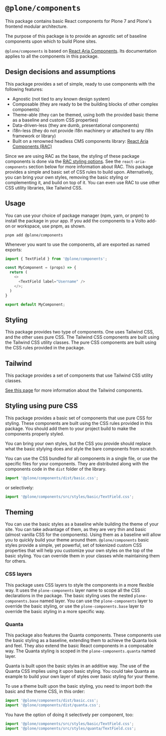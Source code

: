 
<Meta title="Introduction" />


# `@plone/components`

This package contains basic React components for Plone 7 and Plone's frontend modular architecture.

The purpose of this package is to provide an agnostic set of baseline components upon which to build Plone sites.

`@plone/components` is based on [React Aria Components](https://react-spectrum.adobe.com/react-aria/components.html).
Its documentation applies to all the components in this package.

## Design decisions and assumptions

This package provides a set of simple, ready to use components with the following features:

- Agnostic (not tied to any known design system)
- Composable (they are ready to be the building blocks of other complex components)
- Theme-able (they can be themed, using both the provided basic theme as a baseline and custom CSS properties)
- Data-driven-less (they are dumb, presentational components)
- i18n-less (they do not provide i18n machinery or attached to any i18n framework or library)
- Built on a renowned headless CMS components library: [React Aria Components (RAC)](https://react-spectrum.adobe.com/react-aria/components.html)

Since we are using RAC as the base, the styling of these package components is done via the [RAC styling options](https://react-spectrum.adobe.com/react-aria/styling.html).
See the `react-aria-components` section below for more information about RAC.
This package provides a simple and basic set of CSS rules to build upon.
Alternatively, you can bring your own styles, removing the basic styling or complementing it, and build on top of it.
You can even use RAC to use other CSS utility libraries, like Tailwind CSS.

## Usage

You can use your choice of package manager (npm, yarn, or pnpm) to install the package in your app.
If you add the components to a Volto add-on or workspace, use pnpm, as shown.

```shell
pnpm add @plone/components
```

Whenever you want to use the components, all are exported as named exports:

```ts
import { TextField } from '@plone/components';

const MyComponent = (props) => {
  return (
    <>
      <TextField label="Username" />
    </>;
  )
}

export default MyComponent;
```

## Styling

This package provides two type of components.
One uses Tailwind CSS, and the other uses pure CSS.
The Tailwind CSS components are built using the Tailwind CSS utility classes.
The pure CSS components are built using the CSS rules provided in the package.

## Tailwind

This package provides a set of components that use Tailwind CSS utility classes.

[See this page](?path=/docs/tailwind-introduction--docs) for more information about the Tailwind components.

## Styling using pure CSS

This package provides a basic set of components that use pure CSS for styling.
These components are built using the CSS rules provided in this package.
You should add them to your project build to make the components properly styled.

You can bring your own styles, but the CSS you provide should replace what the basic stylying does and style the bare components from scratch.

You can use the CSS bundled for all components in a single file, or use the specific files for your components.
They are distributed along with the components code in the `dist` folder of the library.

```js
import '@plone/components/dist/basic.css';
```

or selectively:

```js
import '@plone/components/src/styles/basic/TextField.css';
```

## Theming

You can use the basic styles as a baseline while building the theme of your site.
You can take advantage of them, as they are very thin and basic (almost vanilla CSS for the components).
Using them as a baseline will allow you to quickly build your theme around them.
`@plone/components` basic styles provide a simple, yet powerful, set of tokenized custom CSS properties that will help you customize your own styles on the top of the basic styling.
You can override them in your classes while maintaining them for others.

### CSS layers

This package uses CSS layers to style the components in a more flexible way.
It uses the `plone-components` layer name to scope all the CSS declarations in the package.
The basic styling uses the nested `plone-components.base` named layer.
You can use the `plone-components` layer to override the basic styling, or use the `plone-components.base` layer to override the basic styling in a more specific way.

### Quanta

This package also features the Quanta components.
These components use the basic styling as a baseline, extending them to achieve the Quanta look and feel.
They also extend the basic React components in a composable way.
The Quanta styling is scoped in the `plone-components.quanta` named layer.

Quanta is built upon the basic styles in an additive way.
The use of the Quanta CSS implies using it upon basic styling.
You could take Quanta as example to build your own layer of styles over basic styling for your theme.

To use a theme built upon the basic styling, you need to import both the basic and the theme CSS, in this order:

```js
import '@plone/components/dist/basic.css';
import '@plone/components/dist/quanta.css';
```

You have the option of doing it selectively per component, too:

```js
import '@plone/components/src/styles/basic/TextField.css';
import '@plone/components/src/styles/quanta/TextField.css';
```
